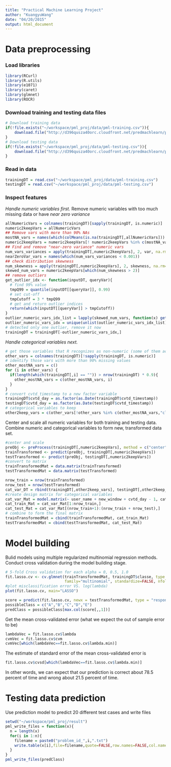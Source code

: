 ```yaml
---
title: "Practical Machine Learning Project"
author: "KuangyuWang"
date: "04/20/2015"
output: html_document
---
```


# Data preprocessing

### Load libraries

```r
library(RCurl)
library(R.utils)
library(e1071)
library(caret)
library(glmnet)
library(ROCR)
```

### Download training and testing data files

```r
# Download training data
if(!file.exists("~/workspace/pml_proj/data/pml-training.csv")){
    download.file("http://d396qusza40orc.cloudfront.net/predmachlearn/pml-training.csv", "~/workspace/pml_proj/data/pml-training.csv", method="auto")
}
# Download testing data
if(!file.exists("~/workspace/pml_proj/data/pml-testing.csv")){
    download.file("http://d396qusza40orc.cloudfront.net/predmachlearn/pml-testing.csv", "~/workspace/pml_proj/data/pml-testing.csv", method="auto")
}
```

### Read in data

```r
trainingDT = read.csv("~/workspace/pml_proj/data/pml-training.csv")
testingDT = read.csv("~/workspace/pml_proj/data/pml-testing.csv")
```

### Inspect features

*Handle numeric variables first.* Remove numeric variables with too much missing data or have *near zero variance*

```r
allNumericVars = colnames(trainingDT)[sapply(trainingDT, is.numeric)]
numeric2keepVars = allNumericVars
## Remove vars with more than 90% NAs
mostNA_vars = names(which(colMeans(is.na(trainingDT[,allNumericVars])) > 0.9))
numeric2keepVars = numeric2keepVars[! numeric2keepVars %in% c(mostNA_vars, "X", "raw_timestamp_part_1", "raw_timestamp_part_2")]
## Find and remove "near-zero variance" numeric vars
num_vars_variances = apply(trainingDT[,numeric2keepVars], 2, var, na.rm=T)
nearZeroVar_vars = names(which(num_vars_variances < 0.001))
## check distribution skewness
num_skewness = apply(trainingDT[,numeric2keepVars], 2, skewness, na.rm=T)
skewed_num_vars = numeric2keepVars[which(num_skewness > 2)]
## remove outliers
get_outlier_idx <- function(inputDT, queryVar){
  # find 99% value
  tmpQ99 = quantile(inputDT[[queryVar]], 0.99)
  # set cut-off
  tmpCutoff = 3 * tmpQ99
  # get and return outlier indices
  return(which(inputDT[[queryVar]] > tmpCutoff))
}
outlier_numeric_vars_idx_list = lapply(skewed_num_vars, function(x) get_outlier_idx(trainingDT, x))
outlier_numeric_vars_idx = unique(unlist(outlier_numeric_vars_idx_list))
# detected only one outlier, remove it now
trainingDT = trainingDT[-outlier_numeric_vars_idx,]
```

*Handle categorical variables next.* 

```r
# get those variables that R recognizes as non-numeric (some of them actually are numeric, need to fix them before proceeding)
other_vars = colnames(trainingDT)[!sapply(trainingDT, is.numeric)]
# identify those vars with more than 90% missing values
other_mostNA_vars = c()
for (i in other_vars) {
  if(length(which(trainingDT[,i] == "")) > nrow(trainingDT) * 0.9){
    other_mostNA_vars = c(other_mostNA_vars, i)
  }
}
# convert cvtd_timestamp to a new factor variable
trainingDT$cvtd_day = as.factor(as.Date(trainingDT$cvtd_timestamp))
testingDT$cvtd_day = as.factor(as.Date(testingDT$cvtd_timestamp))
# categorical variables to keep
other2keep_vars = c(other_vars[!other_vars %in% c(other_mostNA_vars,"classe","cvtd_timestamp")], "cvtd_day")
```


Center and scale all numeric variables for both training and testing data. Combine numeric and categorical variables to form new, transformed data set.

```r
#center and scale
preObj <- preProcess(trainingDT[,numeric2keepVars], method = c("center", "scale"))
trainTransformed <- predict(preObj, trainingDT[,numeric2keepVars])
testTransformed <- predict(preObj, testingDT[,numeric2keepVars])
#convert to matrix
trainTransformedMat = data.matrix(trainTransformed)
testTransformedMat = data.matrix(testTransformed)

nrow_train = nrow(trainTransformed)
nrow_test = nrow(testTransformed)
cat_var_DT = rbind(trainingDT[,other2keep_vars], testingDT[,other2keep_vars]) 
#create design matrix for categorical variables
cat_var_Mat = model.matrix(~ user_name + new_window + cvtd_day - 1, cat_var_DT)
cat_train_Mat = cat_var_Mat[1:nrow_train,]
cat_test_Mat = cat_var_Mat[(nrow_train+1):(nrow_train + nrow_test),]
# combine to form the final matrix 
trainTransformedMat = cbind(trainTransformedMat, cat_train_Mat)
testTransformedMat = cbind(testTransformedMat, cat_test_Mat)
```

# Model building

Bulid models using multiple regularized multinomial regression methods. Conduct cross validation during the model building stage.

```r
# 5-fold Cross validation for each alpha = 0, 0.5, 1.0
fit.lasso.cv <- cv.glmnet(trainTransformedMat, trainingDT$classe, type.measure="class", alpha=1, 
                          family="multinomial", standardize=FALSE, nfolds=5)
#plot misclassification error VS. log(lambda)
plot(fit.lasso.cv, main="LASSO")

score = predict(fit.lasso.cv, newx = testTransformedMat, type = "response",s=fit.lasso.cv$lambda.min)
possibleClass = c("A","B","C","D","E")
predClass = possibleClass[max.col(score[,,1])] 
```

Get the mean cross-validated error (what we expect the out of sample error to be)
```r
lambdaVec = fit.lasso.cv$lambda
cvmVec = fit.lasso.cv$cvm
cvmVec[which(lambdaVec==fit.lasso.cv$lambda.min)]
```

The estimate of standard error of the mean cross-validated error is
```r
fit.lasso.cv$cvsd[which(lambdaVec==fit.lasso.cv$lambda.min)]
```

In other words, we can expect that our prediction is correct about 78.5 percent of time and wrong about 21.5 percent of time.

# Testing data prediction

Use prediction model to predict 20 different test cases and write files

```r
setwd("~/workspace/pml_proj/result")
pml_write_files = function(x){
  n = length(x)
  for(i in 1:n){
    filename = paste0("problem_id_",i,".txt")
    write.table(x[i],file=filename,quote=FALSE,row.names=FALSE,col.names=FALSE)
  }
}
pml_write_files(predClass)
```